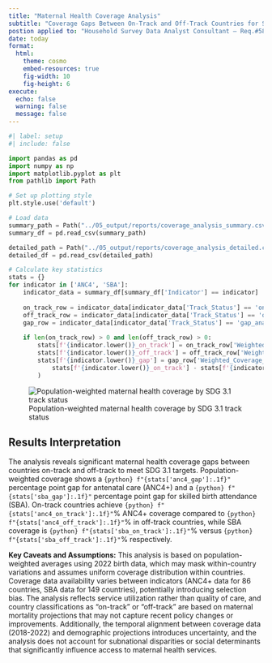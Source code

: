 ```yaml
---
title: "Maternal Health Coverage Analysis"
subtitle: "Coverage Gaps Between On-Track and Off-Track Countries for SDG 3.1"
postion applied to: "Household Survey Data Analyst Consultant – Req.#581656"
date: today
format:
  html:
    theme: cosmo
    embed-resources: true
    fig-width: 10
    fig-height: 6
execute:
  echo: false
  warning: false
  message: false
---
```


```python
#| label: setup
#| include: false

import pandas as pd
import numpy as np
import matplotlib.pyplot as plt
from pathlib import Path

# Set up plotting style
plt.style.use('default')

# Load data
summary_path = Path("../05_output/reports/coverage_analysis_summary.csv")
summary_df = pd.read_csv(summary_path)

detailed_path = Path("../05_output/reports/coverage_analysis_detailed.csv")
detailed_df = pd.read_csv(detailed_path)

# Calculate key statistics
stats = {}
for indicator in ['ANC4', 'SBA']:
    indicator_data = summary_df[summary_df['Indicator'] == indicator]
    
    on_track_row = indicator_data[indicator_data['Track_Status'] == 'on-track']
    off_track_row = indicator_data[indicator_data['Track_Status'] == 'off-track']
    gap_row = indicator_data[indicator_data['Track_Status'] == 'gap_analysis']
    
    if len(on_track_row) > 0 and len(off_track_row) > 0:
        stats[f'{indicator.lower()}_on_track'] = on_track_row['Weighted_Coverage_Percent'].iloc[0]
        stats[f'{indicator.lower()}_off_track'] = off_track_row['Weighted_Coverage_Percent'].iloc[0]
        stats[f'{indicator.lower()}_gap'] = gap_row['Weighted_Coverage_Percent'].iloc[0] if len(gap_row) > 0 else (
            stats[f'{indicator.lower()}_on_track'] - stats[f'{indicator.lower()}_off_track']
        )
```

![Population-weighted maternal health coverage by SDG 3.1 track status](../05_output/figures/maternal_health_coverage_comparison.png)

## Results Interpretation

The analysis reveals significant maternal health coverage gaps between countries on-track and off-track to meet SDG 3.1 targets. Population-weighted coverage shows a `{python} f"{stats['anc4_gap']:.1f}"` percentage point gap for antenatal care (ANC4+) and a `{python} f"{stats['sba_gap']:.1f}"` percentage point gap for skilled birth attendance (SBA). On-track countries achieve `{python} f"{stats['anc4_on_track']:.1f}"`% ANC4+ coverage compared to `{python} f"{stats['anc4_off_track']:.1f}"`% in off-track countries, while SBA coverage is `{python} f"{stats['sba_on_track']:.1f}"`% versus `{python} f"{stats['sba_off_track']:.1f}"`% respectively.

**Key Caveats and Assumptions:** This analysis is based on population-weighted averages using 2022 birth data, which may mask within-country variations and assumes uniform coverage distribution within countries. Coverage data availability varies between indicators (ANC4+ data for 86 countries, SBA data for 149 countries), potentially introducing selection bias. The analysis reflects service utilization rather than quality of care, and country classifications as "on-track" or "off-track" are based on maternal mortality projections that may not capture recent policy changes or improvements. Additionally, the temporal alignment between coverage data (2018-2022) and demographic projections introduces uncertainty, and the analysis does not account for subnational disparities or social determinants that significantly influence access to maternal health services.
